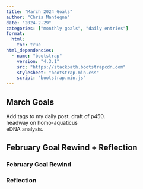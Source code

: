 ```yaml
---
title: "March 2024 Goals"
author: "Chris Mantegna"
date: "2024-2-29"
categories: ["monthly goals", "daily entries"]
format:
  html:
    toc: true
html_dependencies:
  - name: "bootstrap"
    version: "4.3.1"
    src: "https://stackpath.bootstrapcdn.com"
    stylesheet: "bootstrap.min.css"
    script: "bootstrap.min.js"
---
```


## March Goals
Add tags to my daily post. 
draft of p450.\
headway on homo-aquaticus\
eDNA analysis.


## February Goal Rewind + Reflection
### February Goal Rewind


### Reflection